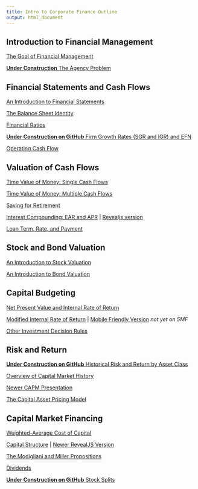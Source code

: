 ```yaml
---
title: Intro to Corporate Finance Outline
output: html_document
---
```


## Introduction to Financial Management

[The Goal of Financial Management](https://www.5minutefinance.org/concepts/goal-of-financial-management)

[**Under Construction** The Agency Problem](https://financial-education.github.io/agency-problem-org/)

<!-- (https://github.com/FinancialMarkets/5MinuteFinance/blob/master/Corporate_Finance/the_agency_problem/agency_problem.Rmd) -->

## Financial Statements and Cash Flows

[An Introduction to Financial Statements](https://www.5minutefinance.org/concepts/an-introduction-to-financial-statements)

[The Balance Sheet Identity](https://www.5minutefinance.org/concepts/the-balance-sheet-identity)

[Financial Ratios](https://www.5minutefinance.org/concepts/financial-ratios)

[**Under Construction on GitHub** Firm Growth Rates (SGR and IGR) and EFN](https://github.com/FinancialMarkets/5MinuteFinance/blob/master/Corporate_Finance/Growth_rates_and_EFN/growth_rates_and_EFN.Rmd)

[Operating Cash Flow](https://www.5minutefinance.org/concepts/operating-cash-flow)

## Valuation of Cash Flows

[Time Value of Money: Single Cash Flows](https://www.5minutefinance.org/concepts/time-value-of-money-single-cash-flows)

[Time Value of Money: Multiple Cash Flows](https://www.5minutefinance.org/concepts/time-value-of-money-multiple-cash-flows)

[Saving for Retirement](https://financial-education.github.io/saving_for_retirement)

[Interest Compounding: EAR and APR](https://www.5minutefinance.org/concepts/interest-compounding) | [Revealjs version](https://financialmarkets.github.io/5mf_apr_ear/)

[Loan Term, Rate, and Payment](https://financialmarkets.github.io/5mf_loan_term_vs_payment/)

## Stock and Bond Valuation

[An Introduction to Stock Valuation](https://www.5minutefinance.org/concepts/an-introduction-to-stock-valuation)

[An Introduction to Bond Valuation](https://www.5minutefinance.org/concepts/an-introduction-to-bond-valuation)

## Capital Budgeting

[Net Present Value and Internal Rate of Return](https://www.5minutefinance.org/concepts/net-present-value-and-internal-rate-of-return)

[Modified Internal Rate of Return](https://micfm.shinyapps.io/MIRR) | [Mobile Friendly Version](https://micfm.shinyapps.io/MIRR_mobile) *not yet on 5MF*

[Other Investment Decision Rules](https://financialmarkets.github.io/5mf_other_investment_decision_rules/)

## Risk and Return

[**Under Construction on GitHub**  Historical Risk and Return by Asset Class](https://github.com/FinancialMarkets/5MinuteFinance/blob/master/Risk/relative_performance_asset_classes/relative_performace.Rmd)

[Overview of Capital Market History](https://financial-education.github.io/overview_of_capital_market_history)

[Newer CAPM Presentation](http://financial-education.github.io/the_CAPM_intro_version)

[The Capital Asset Pricing Model](https://www.5minutefinance.org/concepts/the-capital-asset-pricing-model)

## Capital Market Financing

[Weighted-Average Cost of Capital](https://www.5minutefinance.org/concepts/the-weighted-average-cost-of-capital)

[Capital Structure](https://www.5minutefinance.org/concepts/capital-structure) | [Newer RevealJS Version](https://matt-brigida.github.io/5mf-capital-structure/)

[The Modigliani and Miller Propositions](https://www.5minutefinance.org/concepts/modigliani-and-miller-propositions)

[Dividends](https://www.5minutefinance.org/concepts/dividends)

[**Under Construction on GitHub**  Stock Splits](https://github.com/FinancialMarkets/5MinuteFinance/blob/master/Equity/stock_splits/stock_splits.Rmd)
